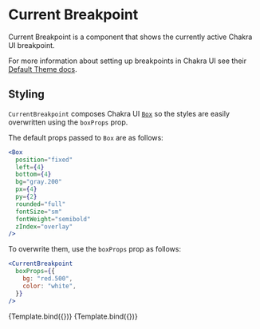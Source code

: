 

<Meta title="Current Breakpoint" component={CurrentBreakpoint} />


# Current Breakpoint

Current Breakpoint is a component that shows the currently active Chakra UI breakpoint.

For more information about setting up breakpoints in Chakra UI see their [Default Theme docs](https://chakra-ui.com/docs/styled-system/theme#breakpoints).

## Styling

`CurrentBreakpoint` composes Chakra UI [`Box`](https://chakra-ui.com/docs/components/box/usage) so the styles are easily overwritten using the `boxProps` prop.

The default props passed to `Box` are as follows:

```jsx
<Box
  position="fixed"
  left={4}
  bottom={4}
  bg="gray.200"
  px={4}
  py={2}
  rounded="full"
  fontSize="sm"
  fontWeight="semibold"
  zIndex="overlay"
/>
```

To overwrite them, use the `boxProps` prop as follows:

```jsx
<CurrentBreakpoint
  boxProps={{
    bg: "red.500",
    color: "white",
  }}
/>
```

<Canvas>
  <Story
    name="Default"
    args={{
      boxProps: {
        display: "inline-block",
        position: "static",
      },
    }}
  >
    {Template.bind({})}
  </Story>
  <Story
    name="Custom style"
    args={{
      boxProps: {
        display: "inline-block",
        position: "static",
        bg: "red.500",
        color: "white",
      },
    }}
  >
    {Template.bind({})}
  </Story>
</Canvas>
